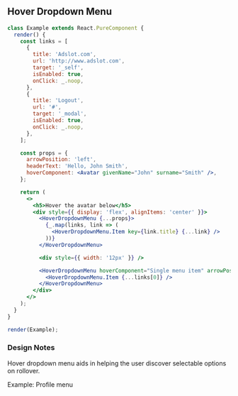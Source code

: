 
## Hover Dropdown Menu

```jsx live=true
class Example extends React.PureComponent {
  render() {
    const links = [
      {
        title: 'Adslot.com',
        url: 'http://www.adslot.com',
        target: '_self',
        isEnabled: true,
        onClick: _.noop,
      },
      {
        title: 'Logout',
        url: '#',
        target: '_modal',
        isEnabled: true,
        onClick: _.noop,
      },
    ];

    const props = {
      arrowPosition: 'left',
      headerText: 'Hello, John Smith',
      hoverComponent: <Avatar givenName="John" surname="Smith" />,
    };

    return (
      <>
        <h5>Hover the avatar below</h5>
        <div style={{ display: 'flex', alignItems: 'center' }}>
          <HoverDropdownMenu {...props}>
            {_.map(links, link => (
              <HoverDropdownMenu.Item key={link.title} {...link} />
            ))}
          </HoverDropdownMenu>

          <div style={{ width: '12px' }} />

          <HoverDropdownMenu hoverComponent="Single menu item" arrowPosition="none">
            <HoverDropdownMenu.Item {...links[0]} />
          </HoverDropdownMenu>
        </div>
      </>
    );
  }
}

render(Example);
```

### Design Notes

<DesignNotes>
  <div>
    <p>Hover dropdown menu aids in helping the user discover selectable options on rollover.</p>
    <label>Example: Profile menu</label>
  </div>
</DesignNotes>
<Props componentName="HoverDropdownMenu" />

